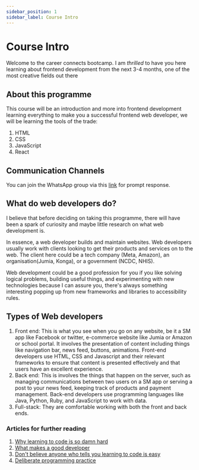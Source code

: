```yaml
---
sidebar_position: 1
sidebar_label: Course Intro
---
```


# Course Intro

Welcome to the career connects bootcamp. I am _thrilled_ to have you here learning about frontend development from the next 3-4 months, one of the most creative fields out there

## About this programme

This course will be an introduction and more into frontend development learning everything to make you a successful frontend web developer, we will be learning the tools of the trade:

1. HTML
2. CSS
3. JavaScript
4. React

## Communication Channels

You can join the WhatsApp group via this [link](https://chat.whatsapp.com/KSr7ouLRelrE7yYpnWtjey) for prompt response.

## What do web developers do?

I believe that before deciding on taking this programme, there will have been a spark of curiosity and maybe little research on what web development is.

In essence, a web developer builds and maintain websites. Web developers usually work with clients looking to get their products and services on to the web. The client here could be a tech company (Meta, Amazon), an organisation(Jumia, Konga), or a government (NCDC, NHIS).

Web development could be a good profession for you if you like solving logical problems, building useful things, and experimenting with new technologies because I can assure you, there's always something interesting popping up from new frameworks and libraries to accessibility rules.

## Types of Web developers

1. Front end: This is what you see when you go on any website, be it a SM app like Facebook or twitter, e-commerce website like Jumia or Amazon or school portal. It involves the presentation of content including things like navigation bar, news feed, buttons, animations. Front-end developers use HTML, CSS and Javascript and their relevant frameworks to ensure that content is presented effectively and that users have an excellent experience.
2. Back end: This is involves the things that happen on the server, such as managing communications between two users on a SM app or serving a post to your news feed, keeping track of products and payment management. Back-end developers use programming languages like Java, Python, Ruby, and JavaScript to work with data.
3. Full-stack: They are comfortable working with both the front and back ends.

### Articles for further reading

1. [Why learning to code is so damn hard](https://www.thinkful.com/blog/why-learning-to-code-is-so-damn-hard/)
2. [What makes a good developer](http://jaredthenerd.com/2013/05/What-Makes-A-Good-Developer/)
3. [Don't believe anyone who tells you learning to code is easy](http://techcrunch.com/2014/05/24/dont-believe-anyone-who-tells-you-learning-to-code-is-easy/)
4. [Deliberate programming practice](https://codequizzes.wordpress.com/2013/04/28/deliberate-programming-practice/)

